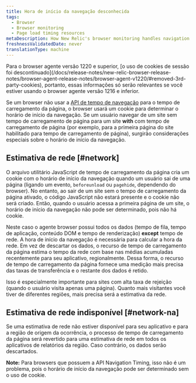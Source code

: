 ```yaml
---
title: Hora de início da navegação desconhecida
tags:
  - Browser
  - Browser monitoring
  - Page load timing resources
metaDescription: How New Relic's browser monitoring handles navigation start time when the navigation timing API is unavailable.
freshnessValidatedDate: never
translationType: machine
---
```


<Callout variant="important">
  Para o browser agente versão 1220 e superior, [o uso de cookies de sessão foi descontinuado](/docs/release-notes/new-relic-browser-release-notes/browser-agent-release-notes/browser-agent-v1220/#removed-3rd-party-cookies), portanto, essas informações só serão relevantes se você estiver usando o browser agente versão 1216 e inferior.
</Callout>

Se um browser não usar a [API de tempo de navegação](/docs/browser/new-relic-browser/browser-agent-apis/navigation-timing-api) para o tempo de carregamento da página, o browser usará um cookie para determinar o horário de início da navegação. Se um usuário navegar de um site sem tempo de carregamento de página para um site <DoNotTranslate>**with**</DoNotTranslate> com tempo de carregamento de página (por exemplo, para a primeira página do site habilitado para tempo de carregamento de página), surgirão considerações especiais sobre o horário de início da navegação.

## Estimativa de rede [#network]

O arquivo utilitário JavaScript de tempo de carregamento da página cria um cookie com o horário de início da navegação quando um usuário sai de uma página (ligando um evento, `beforeunload` ou `pagehide`, dependendo do browser). No entanto, ao sair de um site sem o tempo de carregamento da página ativado, o código JavaScript não estará presente e o cookie não será criado. Então, quando o usuário acessa a primeira página de um site, o horário de início da navegação não pode ser determinado, pois não há cookie.

Neste caso o agente browser possui todos os dados (tempo de fila, tempo de aplicação, conteúdo DOM e tempo de renderização) <DoNotTranslate>**except**</DoNotTranslate> tempo de rede. A hora de início da navegação é necessária para calcular a hora da rede. Em vez de descartar os dados, o recurso de tempo de carregamento da página estima o tempo da rede com base nas médias acumuladas recentemente para seu aplicativo, regionalmente. Dessa forma, o recurso de tempo de carregamento da página fornece uma medição mais precisa das taxas de transferência e o restante dos dados é retido.

Isso é especialmente importante para sites com alta taxa de rejeição (quando o usuário visita apenas uma página). Quanto mais visitantes você tiver de diferentes regiões, mais precisa será a estimativa da rede.

## Estimativa de rede indisponível [#network-na]

Se uma estimativa de rede não estiver disponível para seu aplicativo e para a região de origem da ocorrência, o processo de tempo de carregamento da página será revertido para uma estimativa de rede em todos os aplicativos de relatórios da região. Caso contrário, os dados serão descartados.

<DoNotTranslate>**Note:**</DoNotTranslate> Para browsers que possuem a API Navigation Timing, isso não é um problema, pois o horário de início da navegação pode ser determinado sem o uso de cookie.